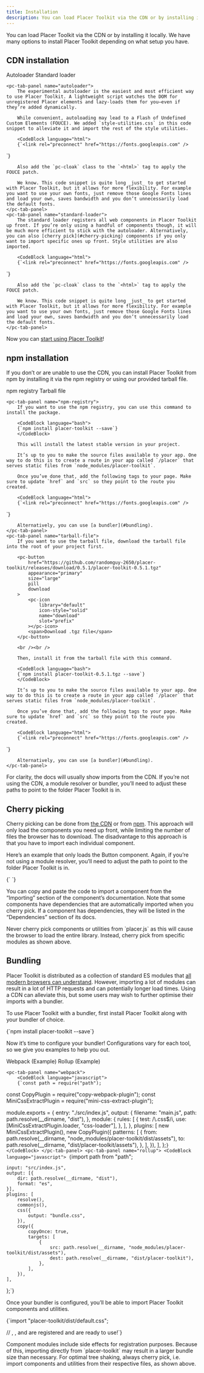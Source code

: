 ```yaml
---
title: Installation
description: You can load Placer Toolkit via the CDN or by installing it locally. We have many options to install Placer Toolkit depending on what setup you have.
---
```



You can load Placer Toolkit via the CDN or by installing it locally. We have many options to install Placer Toolkit depending on what setup you have.

## CDN installation <pc-rating label="(Easy)" value="1" max="3" readonly style="--icon-size: var(--pc-font-size-xxl); vertical-align: -2px"></pc-rating>

<pc-tab-group>
    <pc-tab slot="navigation" panel="autoloader">Autoloader</pc-tab>
    <pc-tab slot="navigation" panel="standard-loader">Standard loader</pc-tab>

    <pc-tab-panel name="autoloader">
        The experimental autoloader is the easiest and most efficient way to use Placer Toolkit. A lightweight script watches the DOM for unregistered Placer elements and lazy‐loads them for you—even if they’re added dynamically.

        While convenient, autoloading may lead to a Flash of Undefined Custom Elements (FOUCE). We added `style-utilities.css` in this code snippet to alleviate it and import the rest of the style utilities.

        <CodeBlock language="html">
        {`<link rel="preconnect" href="https://fonts.googleapis.com" />
<link
    rel="preconnect"
    href="https://fonts.gstatic.com"
    crossorigin="anonymous"
/>
<link
    rel="stylesheet"
    href="https://fonts.googleapis.com/css2?family=IBM+Plex+Mono:ital,wght@0,100;0,200;0,300;0,400;0,500;0,600;0,700;1,100;1,200;1,300;1,400;1,500;1,600;1,700&family=JetBrains+Mono:ital,wght@0,100..800;1,100..800&family=Playfair+Display:ital,wght@0,400..900;1,400..900&family=Quicksand:wght@300..700&display=swap"
/>
<link rel="stylesheet" href="https://cdn.jsdelivr.net/npm/placer-toolkit@0.5.1/dist/default.css" />
<link rel="stylesheet" href="https://cdn.jsdelivr.net/npm/placer-toolkit@0.5.1/dist/native-styles.css" />
<link rel="stylesheet" href="https://cdn.jsdelivr.net/npm/placer-toolkit@0.5.1/dist/style-utilities/style-utilities.css" />
<script type="module" src="https://cdn.jsdelivr.net/npm/placer-toolkit@0.5.1/dist/placer-autoloader.js"></script>`}
        </CodeBlock>

        Also add the `pc-cloak` class to the `<html>` tag to apply the FOUCE patch.

        We know. This code snippet is quite long _just_ to get started with Placer Toolkit, but it allows for more flexibility. For example you want to use your own fonts, just remove those Google Fonts lines and load your own, saves bandwidth and you don’t unnecessarily load the default fonts.
    </pc-tab-panel>
    <pc-tab-panel name="standard-loader">
        The standard loader registers all web components in Placer Toolkit up front. If you’re only using a handful of components though, it will be much more efficient to stick with the autoloader. Alternatively, you can also [cherry pick](#cherry-picking) components if you only want to import specific ones up front. Style utilities are also imported.

        <CodeBlock language="html">
        {`<link rel="preconnect" href="https://fonts.googleapis.com" />
<link
    rel="preconnect"
    href="https://fonts.gstatic.com"
    crossorigin="anonymous"
/>
<link
    rel="stylesheet"
    href="https://fonts.googleapis.com/css2?family=IBM+Plex+Mono:ital,wght@0,100;0,200;0,300;0,400;0,500;0,600;0,700;1,100;1,200;1,300;1,400;1,500;1,600;1,700&family=JetBrains+Mono:ital,wght@0,100..800;1,100..800&family=Playfair+Display:ital,wght@0,400..900;1,400..900&family=Quicksand:wght@300..700&display=swap"
/>
<link rel="stylesheet" href="https://cdn.jsdelivr.net/npm/placer-toolkit@0.5.1/dist/default.css" />
<link rel="stylesheet" href="https://cdn.jsdelivr.net/npm/placer-toolkit@0.5.1/dist/native-styles.css" />
<link rel="stylesheet" href="https://cdn.jsdelivr.net/npm/placer-toolkit@0.5.1/dist/style-utilities/style-utilities.css" />
<script type="module" src="https://cdn.jsdelivr.net/npm/placer-toolkit@0.5.1/dist/placer.js"></script>`}
        </CodeBlock>

        Also add the `pc-cloak` class to the `<html>` tag to apply the FOUCE patch.

        We know. This code snippet is quite long _just_ to get started with Placer Toolkit, but it allows for more flexibility. For example you want to use your own fonts, just remove those Google Fonts lines and load your own, saves bandwidth and you don’t unnecessarily load the default fonts.
    </pc-tab-panel>
</pc-tab-group>

Now you can [start using Placer Toolkit](/get-started/usage)!

## npm installation <pc-rating label="(Medium)" value="2" max="3" readonly style="--icon-size: var(--pc-font-size-xxl); vertical-align: -2px"></pc-rating>

If you don’t or are unable to use the CDN, you can install Placer Toolkit from npm by installing it via the npm registry or using our provided tarball file.

<pc-tab-group>
    <pc-tab slot="navigation" panel="npm-registry">npm registry</pc-tab>
    <pc-tab slot="navigation" panel="tarball-file">Tarball file</pc-tab>

    <pc-tab-panel name="npm-registry">
        If you want to use the npm registry, you can use this command to install the package.

        <CodeBlock language="bash">
        {`npm install placer-toolkit --save`}
        </CodeBlock>

        This will install the latest stable version in your project.

        It’s up to you to make the source files available to your app. One way to do this is to create a route in your app called `/placer` that serves static files from `node_modules/placer-toolkit`.

        Once you’ve done that, add the following tags to your page. Make sure to update `href` and `src` so they point to the route you created.

        <CodeBlock language="html">
        {`<link rel="preconnect" href="https://fonts.googleapis.com" />
<link
    rel="preconnect"
    href="https://fonts.gstatic.com"
    crossorigin="anonymous"
/>
<link
    rel="stylesheet"
    href="https://fonts.googleapis.com/css2?family=IBM+Plex+Mono:ital,wght@0,100;0,200;0,300;0,400;0,500;0,600;0,700;1,100;1,200;1,300;1,400;1,500;1,600;1,700&family=JetBrains+Mono:ital,wght@0,100..800;1,100..800&family=Playfair+Display:ital,wght@0,400..900;1,400..900&family=Quicksand:wght@300..700&display=swap"
/>
<link rel="stylesheet" href="/placer/dist/default.css" />
<link rel="stylesheet" href="/placer/dist/native-styles.css" />
<link rel="stylesheet" href="/placer/dist/style-utilities/style-utilities.css" />
<script type="module" src="/placer/dist/placer.js"></script>`}
        </CodeBlock>

        Alternatively, you can use [a bundler](#bundling).
    </pc-tab-panel>
    <pc-tab-panel name="tarball-file">
        If you want to use the tarball file, download the tarball file into the root of your project first.

        <pc-button
            href="https://github.com/randomguy-2650/placer-toolkit/releases/download/0.5.1/placer-toolkit-0.5.1.tgz"
            appearance="primary"
            size="large"
            pill
            download
        >
            <pc-icon
                library="default"
                icon-style="solid"
                name="download"
                slot="prefix"
            ></pc-icon>
            <span>Download .tgz file</span>
        </pc-button>

        <br /><br />

        Then, install it from the tarball file with this command.

        <CodeBlock language="bash">
        {`npm install placer-toolkit-0.5.1.tgz --save`}
        </CodeBlock>

        It’s up to you to make the source files available to your app. One way to do this is to create a route in your app called `/placer` that serves static files from `node_modules/placer-toolkit`.

        Once you’ve done that, add the following tags to your page. Make sure to update `href` and `src` so they point to the route you created.

        <CodeBlock language="html">
        {`<link rel="preconnect" href="https://fonts.googleapis.com" />
<link
    rel="preconnect"
    href="https://fonts.gstatic.com"
    crossorigin="anonymous"
/>
<link
    rel="stylesheet"
    href="https://fonts.googleapis.com/css2?family=IBM+Plex+Mono:ital,wght@0,100;0,200;0,300;0,400;0,500;0,600;0,700;1,100;1,200;1,300;1,400;1,500;1,600;1,700&family=JetBrains+Mono:ital,wght@0,100..800;1,100..800&family=Playfair+Display:ital,wght@0,400..900;1,400..900&family=Quicksand:wght@300..700&display=swap"
/>
<link rel="stylesheet" href="/placer/dist/default.css" />
<link rel="stylesheet" href="/placer/dist/native-styles.css" />
<link rel="stylesheet" href="/placer/dist/style-utilities/style-utilities.css" />
<script type="module" src="/placer/dist/placer.js"></script>`}
        </CodeBlock>

        Alternatively, you can use [a bundler](#bundling).
    </pc-tab-panel>
</pc-tab-group>

<pc-callout appearance="primary">
    <pc-icon
        library="default"
        icon-style="solid"
        name="circle-info"
        slot="icon"
    ></pc-icon>
    For clarity, the docs will usually show imports from the CDN. If you’re not using the CDN, a module resolver or bundler, you’ll need to adjust these paths to point to the folder Placer Toolkit is in.
</pc-callout>

## Cherry picking

Cherry picking can be done from [the CDN](#cdn-installation) or from [npm](#npm-installation). This approach will only load the components you need up front, while limiting the number of files the browser has to download. The disadvantage to this approach is that you have to import each individual component.

Here’s an example that only loads the Button component. Again, if you’re not using a module resolver, you’ll need to adjust the path to point to the folder Placer Toolkit is in.

<CodeBlock language="html">
{`<link rel="preconnect" href="https://fonts.googleapis.com" />
<link
    rel="preconnect"
    href="https://fonts.gstatic.com"
    crossorigin="anonymous"
/>
<link
    rel="stylesheet"
    href="https://fonts.googleapis.com/css2?family=IBM+Plex+Mono:ital,wght@0,100;0,200;0,300;0,400;0,500;0,600;0,700;1,100;1,200;1,300;1,400;1,500;1,600;1,700&family=JetBrains+Mono:ital,wght@0,100..800;1,100..800&family=Playfair+Display:ital,wght@0,400..900;1,400..900&family=Quicksand:wght@300..700&display=swap"
/>
<link rel="stylesheet" href="/placer/dist/default.css" />
<link rel="stylesheet" href="/placer/dist/native-styles.css" />
<link rel="stylesheet" href="/placer/dist/style-utilities/style-utilities.css" />

<script type="module" data-placer="/path-to-placer-toolkit/dist">

    // <pc-button> is registered and ready to use!
</script>`}
</CodeBlock>

You can copy and paste the code to import a component from the “Importing” section of the component’s documentation. Note that some components have dependencies that are automatically imported when you cherry pick. If a component has dependencies, they will be listed in the “Dependencies” section of its docs.

<pc-callout appearance="warning">
    <pc-icon
        library="default"
        icon-style="solid"
        name="triangle-exclamation"
        slot="icon"
    ></pc-icon>
    Never cherry pick components or utilities from `placer.js` as this will cause the browser to load the entire library. Instead, cherry pick from specific modules as shown above.
</pc-callout>

## Bundling <pc-rating label="(Hard)" value="3" max="3" readonly style="--icon-size: var(--pc-font-size-xxl); vertical-align: -2px"></pc-rating>

Placer Toolkit is distributed as a collection of standard ES modules that [all modern browsers can understand](https://caniuse.com/es6-module). However, importing a lot of modules can result in a lot of HTTP requests and can potentially longer load times. Using a CDN can alleviate this, but some users may wish to further optimise their imports with a bundler.

To use Placer Toolkit with a bundler, first install Placer Toolkit along with your bundler of choice.

<CodeBlock language="bash">
{`npm install placer-toolkit --save`}
</CodeBlock>

Now it’s time to configure your bundler! Configurations vary for each tool, so we give you examples to help you out.

<pc-tab-group>
    <pc-tab slot="navigation" panel="webpack">
        <span>Webpack (Example)</span>
    </pc-tab>
    <pc-tab slot="navigation" panel="rollup">
        <span>Rollup (Example)</span>
    </pc-tab>

    <pc-tab-panel name="webpack">
        <CodeBlock language="javascript">
        {`const path = require("path");
const CopyPlugin = require("copy-webpack-plugin");
const MiniCssExtractPlugin = require("mini-css-extract-plugin");

module.exports = {
    entry: "./src/index.js",
    output: {
        filename: "main.js",
        path: path.resolve(__dirname, "dist"),
    },
    module: {
        rules: [
            {
                test: /\\.css$/i,
                use: [MiniCssExtractPlugin.loader, "css-loader"],
            },
        ],
    },
    plugins: [
        new MiniCssExtractPlugin(),
        new CopyPlugin({
            patterns: [
                {
                    from: path.resolve(__dirname, "node_modules/placer-toolkit/dist/assets"),
                    to: path.resolve(__dirname, "dist/placer-toolkit/assets"),
                },
            ],
        }),
    ],
};`}
        </CodeBlock>
    </pc-tab-panel>
    <pc-tab-panel name="rollup">
        <CodeBlock language="javascript">
        {`import path from "path";

    input: "src/index.js",
    output: [{
        dir: path.resolve(__dirname, "dist"),
        format: "es",
    }],
    plugins: [
        resolve(),
        commonjs(),
        css({
            output: "bundle.css",
        }),
        copy({
            copyOnce: true,
            targets: [
                {
                    src: path.resolve(__dirname, "node_modules/placer-toolkit/dist/assets"),
                    dest: path.resolve(__dirname, "dist/placer-toolkit"),
                },
            ],
        }),
    ],
};`}
        </CodeBlock>
    </pc-tab-panel>
</pc-tab-group>

Once your bundler is configured, you’ll be able to import Placer Toolkit components and utilities.

<CodeBlock language="javascript">
{`import "placer-toolkit/dist/default.css";

// <pc-button>, <pc-icon>, <pc-input> and <pc-rating> are registered and are ready to use!`}
</CodeBlock>

<pc-callout appearance="warning">
    <pc-icon
        library="default"
        icon-style="solid"
        name="triangle-exclamation"
        slot="icon"
    ></pc-icon>
    Component modules include side effects for registration purposes. Because of this, importing directly from `placer-toolkit` may result in a larger bundle size than necessary. For optimal tree shaking, always cherry pick, i.e. import components and utilities from their respective files, as shown above.
</pc-callout>
